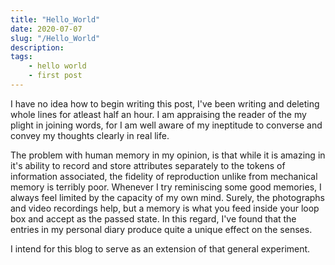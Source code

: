 ```yaml
---
title: "Hello_World"
date: 2020-07-07
slug: "/Hello_World"
description:
tags:
    - hello world
    - first post
---
```


I have no idea how to begin writing this post, I've been writing 
and deleting whole lines for atleast half an hour. I am appraising
the reader of the my plight in joining words, for I am well aware of 
my ineptitude to converse and convey my thoughts clearly in real life.

The problem with human memory in my opinion, is that while it is amazing in it's ability
to record and store attributes separately to the tokens of information 
associated, the fidelity of reproduction unlike from mechanical memory is 
terribly poor. Whenever I try reminiscing some good memories, I always
feel limited by the capacity of my own mind. Surely, the photographs 
and video recordings help, but a memory is what you feed inside your 
loop box and accept as the passed state. In this regard, I've found that 
the entries in my personal diary produce quite a unique effect on the senses. 

I intend for this blog to serve as an extension of that general experiment.